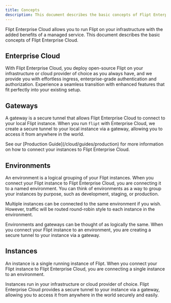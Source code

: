 ```yaml
---
title: Concepts
description: This document describes the basic concepts of Flipt Enterprise Cloud.
---
```


Flipt Enterprise Cloud allows you to run Flipt on your infrastructure with the added benefits of a managed service. This document describes the basic concepts of Flipt Enterprise Cloud.

## Enterprise Cloud

With Flipt Enterprise Cloud, you deploy open-source Flipt on your infrastructure or cloud provider of choice as you always have, and we provide you with effortless ingress, enterprise-grade authentication and authorization. Experience a seamless transition with enhanced features that fit perfectly into your existing setup.

## Gateways

A gateway is a secure tunnel that allows Flipt Enterprise Cloud to connect to your local Flipt instance. When you run `flipt` with Enterprise Cloud, we create a secure tunnel to your local instance via a gateway, allowing you to access it from anywhere in the world.

<Tip>
  See our [Production Guide](/cloud/guides/production) for more information on
  how to connect your instances to Flipt Enterprise Cloud.
</Tip>

## Environments

An environment is a logical grouping of your Flipt instances. When you connect your Flipt instance to Flipt Enterprise Cloud, you are connecting it to a named environment. You can think of environments as a way to group your instances by purpose, such as development, staging, or production.

Multiple instances can be connected to the same environment if you wish. However, traffic will be routed round-robin style to each instance in the environment.

Environments and gateways can be thought of as logically the same. When you connect your Flipt instance to an environment, you are creating a secure tunnel to your instance via a gateway.

## Instances

An instance is a single running instance of Flipt. When you connect your Flipt instance to Flipt Enterprise Cloud, you are connecting a single instance to an environment.

Instances run in your infrastructure or cloud provider of choice. Flipt Enterprise Cloud provides a secure tunnel to your instance via a gateway, allowing you to access it from anywhere in the world securely and easily.
